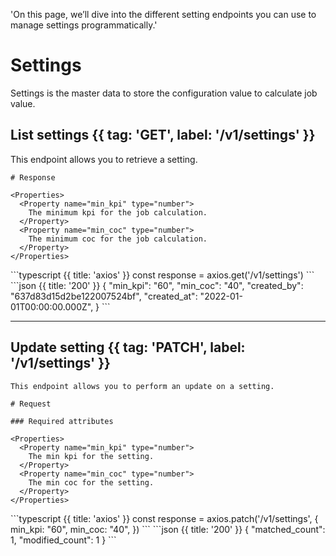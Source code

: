 
  'On this page, we’ll dive into the different setting endpoints you can use to manage settings programmatically.'

# Settings

Settings is the master data to store the configuration value to calculate job value.

## List settings {{ tag: 'GET', label: '/v1/settings' }}

<Row>
  <Col>
    This endpoint allows you to retrieve a setting.

    # Response

    <Properties>
      <Property name="min_kpi" type="number">
        The minimum kpi for the job calculation.
      </Property>
      <Property name="min_coc" type="number">
        The minimum coc for the job calculation.
      </Property>
    </Properties>
  </Col>
  <Col sticky>
    <CodeGroup title="Request" tag="GET" label="/v1/settings">
    ```typescript {{ title: 'axios' }}
    const response = axios.get('/v1/settings')
    ```
    </CodeGroup>
    <CodeGroup title="Response">
    ```json {{ title: '200' }}
    {
      "min_kpi": "60",
      "min_coc": "40",
      "created_by": "637d83d15d2be122007524bf",
      "created_at": "2022-01-01T00:00:00.000Z",
    }
    ```
    </CodeGroup>
  </Col>
</Row>

---

## Update setting {{ tag: 'PATCH', label: '/v1/settings' }}

<Row>
  <Col>

    This endpoint allows you to perform an update on a setting.

    # Request
    
    ### Required attributes

    <Properties>
      <Property name="min_kpi" type="number">
        The min kpi for the setting.
      </Property>
      <Property name="min_coc" type="number">
        The min coc for the setting.
      </Property>
    </Properties>
  </Col>
  <Col sticky>
    <CodeGroup title="Request" tag="PATCH" label="/v1/settings">
    ```typescript {{ title: 'axios' }}
    const response = axios.patch('/v1/settings', {
      min_kpi: "60",
      min_coc: "40",
    })
    ```
    </CodeGroup>
    <CodeGroup title="Response">
    ```json {{ title: '200' }}
    {
      "matched_count": 1,
      "modified_count": 1
    }
    ```
    </CodeGroup>
  </Col>
</Row>


